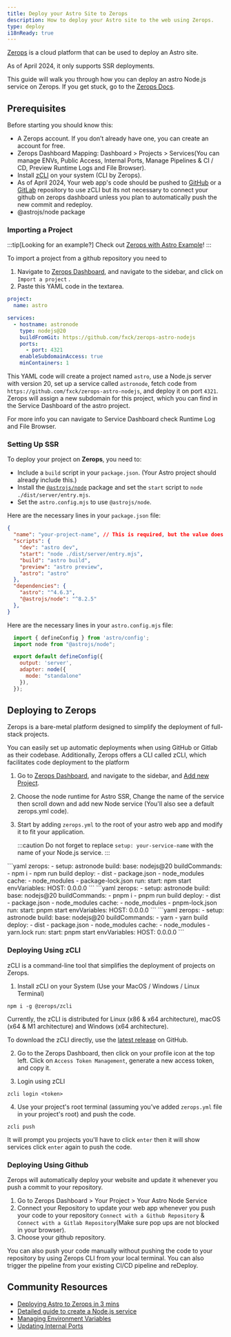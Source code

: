 ```yaml
---
title: Deploy your Astro Site to Zerops
description: How to deploy your Astro site to the web using Zerops.
type: deploy
i18nReady: true
---
```


[Zerops](https://zerops.io/) is a cloud platform that can be used to deploy an Astro site.

As of April 2024, it only supports SSR deployments.

This guide will walk you through how you can deploy an astro Node.js service on Zerops. If you get stuck, go to the [Zerops Docs](https://docs.zerops.io/).

## Prerequisites

Before starting you should know this:

- A Zerops account. If you don’t already have one, you can create an account for free.
- Zerops Dashboard Mapping: Dashboard > Projects > Services(You can manage ENVs, Public Access, Internal Ports, Manage Pipelines & CI / CD, Preview Runtime Logs and File Browser).
- Install [zCLI](https://docs.zerops.io/references/cli/) on your system (CLI by Zerops).
- As of April 2024, Your web app's code should be pushed to [GitHub](https://github.com/) or a [GitLab](https://about.gitlab.com/) repository to use zCLI but its not necessary to connect your github on zerops dashboard unless you plan to automatically push the new commit and redeploy.
- @astrojs/node package

### Importing a Project
:::tip[Looking for an example?]
Check out [Zerops with Astro Example](https://github.com/fxck/zerops-astro-nodejs)!
:::

To import a project from a github repository you need to
1. Navigate to [Zerops Dashboard](https://app.zerops.io/dashboard/projects), and navigate to the sidebar, and click on `Import a project` .
2. Paste this YAML code in the textarea.
```yaml
project:
  name: astro

services:
  - hostname: astronode
    type: nodejs@20
    buildFromGit: https://github.com/fxck/zerops-astro-nodejs
    ports:
      - port: 4321
    enableSubdomainAccess: true
    minContainers: 1
```

This YAML code will create a project named `astro`, use a Node.js server with version 20, set up a service called `astronode`, fetch code from `https://github.com/fxck/zerops-astro-nodejs`, and deploy it on port `4321`. Zerops will assign a new subdomain for this project, which you can find in the Service Dashboard of the astro project.

For more info you can navigate to Service Dashboard check Runtime Log and File Browser.


### Setting Up SSR

To deploy your project on **Zerops**, you need to:
- Include a `build` script in your `package.json`. (Your Astro project should already include this.)
- Install the [`@astrojs/node`](https://docs.astro.build/en/guides/integrations-guide/node/) package and set the `start` script to `node ./dist/server/entry.mjs`.
- Set the `astro.config.mjs` to use `@astrojs/node`.

Here are the necessary lines in your `package.json` file:
```json title="package.json" ins={5,12} "node ./dist/server/entry.mjs"
{
  "name": "your-project-name", // This is required, but the value does not matter.
  "scripts": {
    "dev": "astro dev",
    "start": "node ./dist/server/entry.mjs",
    "build": "astro build",
    "preview": "astro preview",
    "astro": "astro"
  },
  "dependencies": {
    "astro": "^4.6.3",
    "@astrojs/node": "^8.2.5"
  },
}
```

Here are the necessary lines in your `astro.config.mjs` file:
```js title="astro.config.mjs"
  import { defineConfig } from 'astro/config';
  import node from "@astrojs/node";

  export default defineConfig({
    output: 'server',
    adapter: node({
      mode: "standalone"
    }),
  });
```



## Deploying to Zerops 


Zerops is a bare-metal platform designed to simplify the deployment of full-stack projects.

You can easily set up automatic deployments when using GitHub or Gitlab as their codebase. Additionally, Zerops offers a CLI called zCLI, which facilitates code deployment to the platform


1. Go to [Zerops Dashboard](https://app.zerops.io/dashboard/projects), and navigate to the sidebar, and [Add new Project](https://app.zerops.io/dashboard/project-add).
2. Choose the node runtime for Astro SSR, Change the name of the service then scroll down and add new Node service (You'll also see a default zerops.yml code).
3. Start by adding `zerops.yml` to the root of your astro web app and modify it to fit your application.

    :::caution
    Do not forget to replace `setup: your-service-name` with the name of your Node.js service.
    :::

  <PackageManagerTabs>
    <Fragment slot="npm">
    ```yaml
      zerops:
        - setup: astronode
          build:
            base: nodejs@20
            buildCommands:
              - npm i
              - npm run build
            deploy:
              - dist
              - package.json
              - node_modules
            cache:
              - node_modules
              - package-lock.json
          run:
            start: npm start
          envVariables:
            HOST: 0.0.0.0
    ```
    </Fragment>
    <Fragment slot="pnpm">
    ```yaml
      zerops:
        - setup: astronode
          build:
            base: nodejs@20
            buildCommands:
              - pnpm i
              - pnpm run build
            deploy:
              - dist
              - package.json
              - node_modules
            cache:
              - node_modules
              - pnpm-lock.json
          run:
            start: pnpm start
          envVariables:
            HOST: 0.0.0.0
    ```
    </Fragment>    
    <Fragment slot="yarn">
    ```yaml
      zerops:
        - setup: astronode
          build:
            base: nodejs@20
            buildCommands:
              - yarn
              - yarn build
            deploy:
              - dist
              - package.json
              - node_modules
            cache:
              - node_modules
              - yarn.lock
          run:
            start: pnpm start
          envVariables:
            HOST: 0.0.0.0
    ```
    </Fragment>    
  </PackageManagerTabs>


### Deploying Using zCLI
zCLI is a command-line tool that simplifies the deployment of projects on Zerops.

1. Install zCLI on your System (Use your MacOS / Windows / Linux Terminal)
```shell
npm i -g @zerops/zcli
```

Currently, the zCLI is distributed for Linux (x86 & x64 architecture), macOS (x64 & M1 architecture) and Windows (x64 architecture).

To download the zCLI directly, use the [latest release](https://github.com/zeropsio/zcli/releases) on GitHub.

2. Go to the Zerops Dashboard, then click on your profile icon at the top left. Click on `Access Token Management`, generate a new access token, and copy it.

3. Login using zCLI
```shell
zcli login <token>
```

4. Use your project's root terminal (assuming you've added `zerops.yml` file in your project's root) and push the code.
```shell
zcli push
```
It will prompt you projects you'll have to click `enter` then it will show services click `enter` again to push the code.


### Deploying Using Github

Zerops will automatically deploy your website and update it whenever you push a commit to your repository.

1. Go to Zerops Dashboard > Your Project > Your Astro Node Service
2. Connect your Repository to update your web app whenever you push your code to your repository `Connect with a Github Repository` & `Connect with a Gitlab Repository`(Make sure pop ups are not blocked in your browser).
3. Choose your github repository.

You can also push your code manually without pushing the code to your repository by using Zerops CLI from your local terminal. You can also trigger the pipeline from your existing CI/CD pipeline and reDeploy.




## Community Resources

- [Deploying Astro to Zerops in 3 mins](https://medium.com/@arjun.js/how-to-deploy-astro-to-zerops-4230816a62b4)
- [Detailed guide to create a Node.js service](https://docs.zerops.io/nodejs/how-to/create)
- [Managing Environment Variables](https://docs.zerops.io/nodejs/how-to/env-variables)
- [Updating Internal Ports](https://docs.zerops.io/nodejs/how-to/ports)
